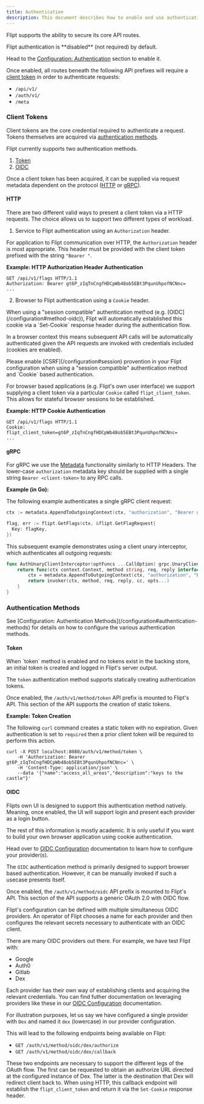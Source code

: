 ```yaml
---
title: Authentication
description: This document describes how to enable and use authentication with Flipt.
---
```


Flipt supports the ability to secure its core API routes.

<Info>
Flipt authentication is **disabled** (not required) by default.

Head to the [Configuration: Authentication](/configuration#authentication) section to enable it.

</Info>

Once enabled, all routes beneath the following API prefixes will require a [client token](#client-tokens) in order to authenticate requests:

- `/api/v1/`
- `/auth/v1/`
- `/meta`

### Client Tokens

Client tokens are the core credential required to authenticate a request.
Tokens themselves are acquired via [authentication methods](#authentication-methods).

Flipt currently supports two authentication methods.

1. [Token](#token)
2. [OIDC](#oidc)

Once a client token has been acquired, it can be supplied via request metadata dependent on the protocol ([HTTP](#http) or [gRPC](#grpc)).

#### HTTP

There are two different valid ways to present a client token via a HTTP requests.
The choice allows us to support two different types of workload.

1. Service to Flipt authentication using an `Authorization` header.

For application to Flipt communication over HTTP, the `Authorization` header is most appropriate.
This header must be provided with the client token prefixed with the string `"Bearer "`.

**Example: HTTP Authorization Header Authentication**

```console
GET /api/v1/flags HTTP/1.1
Authorization: Bearer gt6P_zIqTnCngfHDCpWb48ob5EBt3PqunUhpofNCNnc=
...
```

2. Browser to Flipt authentication using a `Cookie` header.

<Note>
When using a "session compatible" authentication method (e.g. [OIDC](/configuration#method-oidc)), Flipt will automatically established this cookie via a `Set-Cookie` response header during the authentication flow.

In a browser context this means subsequent API calls will be automatically authenticated given the API requests are invoked with credentials included (cookies are enabled).
</Note>

<Warning>
Please enable [CSRF](/configuration#session) provention in your Flipt configuration when using a "session compatible" authentication method and `Cookie` based authentication.
</Warning>

For browser based applications (e.g. Flipt's own user interface) we support supplying a client token via a particular `Cookie` called `flipt_client_token`. This allows for stateful browser sessions to be established.

**Example: HTTP Cookie Authentication**

```
GET /api/v1/flags HTTP/1.1
Cookie: flipt_client_token=gt6P_zIqTnCngfHDCpWb48ob5EBt3PqunUhpofNCNnc=
...
```

#### gRPC

For gRPC we use the [Metadata](https://grpc.io/docs/what-is-grpc/core-concepts/#metadata) functionality similarly to HTTP Headers.
The lower-case `authorization` metadata key should be supplied with a single string `Bearer <client-token>` to any RPC calls.

**Example (in Go):**

The following example authenticates a single gRPC client request:

```go
ctx := metadata.AppendToOutgoingContext(ctx, "authorization", "Bearer gt6P_zIqTnCngfHDCpWb48ob5EBt3PqunUhpofNCNnc=")

flag, err := flipt.GetFlags(ctx, &flipt.GetFlagRequest{
  Key: flagKey,
})
```

This subsequent example demonstrates using a client unary interceptor, which authenticates all outgoing requests:

```go
func AuthUnaryClientInterceptor(optFuncs ...CallOption) grpc.UnaryClientInterceptor {
    return func(ctx context.Context, method string, req, reply interface{}, cc *grpc.ClientConn, invoker grpc.UnaryInvoker, opts ...grpc.CallOption) error {
        ctx = metadata.AppendToOutgoingContext(ctx, "authorization", "Bearer gt6P_zIqTnCngfHDCpWb48ob5EBt3PqunUhpofNCNnc=")
        return invoker(ctx, method, req, reply, cc, opts...)
	}
}
```

### Authentication Methods

<Note>
  See [Configuration: Authentication
  Methods](/configuration#authentication-methods) for details on how to
  configure the various authentication methods.
</Note>

#### Token

<Tip>
  When `token` method is enabled and no tokens exist in the backing store, an
  initial token is created and logged in Flipt's server output.
</Tip>

The `token` authentication method supports statically creating authentication tokens.

Once enabled, the `/auth/v1/method/token` API prefix is mounted to Flipt's API.
This section of the API supports the creation of static tokens.

**Example: Token Creation**

The following `curl` command creates a static token with no expiration.
Given authentication is set to `required` then a prior client token will be required to perform this action.

```console
curl -X POST localhost:8080/auth/v1/method/token \
    -H 'Authorization: Bearer gt6P_zIqTnCngfHDCpWb48ob5EBt3PqunUhpofNCNnc=' \
    -H 'Content-Type: application/json' \
    --data '{"name":"access_all_areas","description":"keys to the castle"}'
```

#### OIDC

<Note>
Flipts own UI is designed to support this authentication method natively.
Meaning, once enabled, the UI will support login and present each provider as a login button.

The rest of this information is mostly academic.
It is only useful if you want to build your own browser application using cookie authentication.

Head over to [OIDC Configuration](/configuration#OIDC) documentation to learn how to configure your provider(s).
</Note>

The `OIDC` authentication method is primarily designed to support browser based authentication.
However, it can be manually invoked if such a usecase presents itself.

Once enabled, the `/auth/v1/method/oidc` API prefix is mounted to Flipt's API.
This section of the API supports a generic OAuth 2.0 with OIDC flow.

Flipt's configuration can be defined with multiple simultaneous OIDC providers.
An operator of Flipt chooses a name for each provider and then configures the relevant secrets necessary to authenticate with an OIDC client.

There are many OIDC providers out there. For example, we have test Flipt with:

- Google
- Auth0
- Gitlab
- Dex

Each provider has their own way of establishing clients and acquiring the relevant credentials.
You can find futher documentation on leveraging providers like these in our [OIDC Configuration](/configuration#oidc) documentation.

For illustration purposes, let us say we have configured a single provider with `Dex` and named it `dex` (lowercase) in our provider configuration.

This will lead to the following endpoints being available on Flipt:

- `GET /auth/v1/method/oidc/dex/authorize`
- `GET /auth/v1/method/oidc/dex/callback`

These two endpoints are necessary to support the different legs of the OAuth flow.
The first can be requested to obtain an authorize URL directed at the configured instance of Dex.
The latter is the destination that Dex will redirect client back to.
When using HTTP, this callback endpoint will establish the `flipt_client_token` and return it via the `Set-Cookie` response header.

